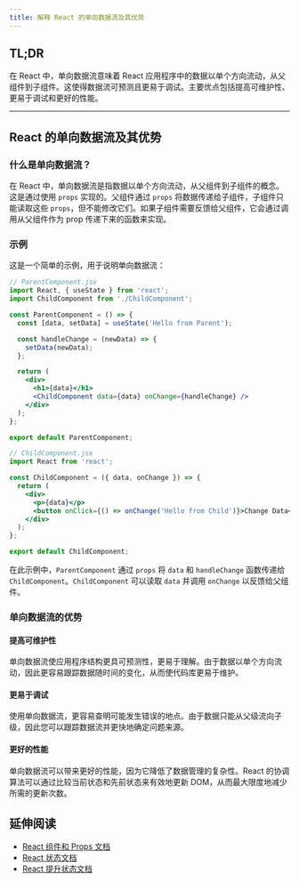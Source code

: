 ```yaml
---
title: 解释 React 的单向数据流及其优势
---
```


## TL;DR

在 React 中，单向数据流意味着 React 应用程序中的数据以单个方向流动，从父组件到子组件。这使得数据流可预测且更易于调试。主要优点包括提高可维护性、更易于调试和更好的性能。

***

## React 的单向数据流及其优势

### 什么是单向数据流？

在 React 中，单向数据流是指数据以单个方向流动，从父组件到子组件的概念。这是通过使用 `props` 实现的。父组件通过 `props` 将数据传递给子组件，子组件只能读取这些 `props`，但不能修改它们。如果子组件需要反馈给父组件，它会通过调用从父组件作为 prop 传递下来的函数来实现。

### 示例

这是一个简单的示例，用于说明单向数据流：

```jsx
// ParentComponent.jsx
import React, { useState } from 'react';
import ChildComponent from './ChildComponent';

const ParentComponent = () => {
  const [data, setData] = useState('Hello from Parent');

  const handleChange = (newData) => {
    setData(newData);
  };

  return (
    <div>
      <h1>{data}</h1>
      <ChildComponent data={data} onChange={handleChange} />
    </div>
  );
};

export default ParentComponent;

// ChildComponent.jsx
import React from 'react';

const ChildComponent = ({ data, onChange }) => {
  return (
    <div>
      <p>{data}</p>
      <button onClick={() => onChange('Hello from Child')}>Change Data</button>
    </div>
  );
};

export default ChildComponent;
```

在此示例中，`ParentComponent` 通过 `props` 将 `data` 和 `handleChange` 函数传递给 `ChildComponent`。`ChildComponent` 可以读取 `data` 并调用 `onChange` 以反馈给父组件。

### 单向数据流的优势

#### 提高可维护性

单向数据流使应用程序结构更具可预测性，更易于理解。由于数据以单个方向流动，因此更容易跟踪数据随时间的变化，从而使代码库更易于维护。

#### 更易于调试

使用单向数据流，更容易查明可能发生错误的地点。由于数据只能从父级流向子级，因此您可以跟踪数据流并更快地确定问题来源。

#### 更好的性能

单向数据流可以带来更好的性能，因为它降低了数据管理的复杂性。React 的协调算法可以通过比较当前状态和先前状态来有效地更新 DOM，从而最大限度地减少所需的更新次数。

## 延伸阅读

* [React 组件和 Props 文档](https://react.dev/learn/passing-props-to-a-component)
* [React 状态文档](https://react.dev/learn/state-a-components-memory)
* [React 提升状态文档](https://react.dev/learn/sharing-state-between-components)
